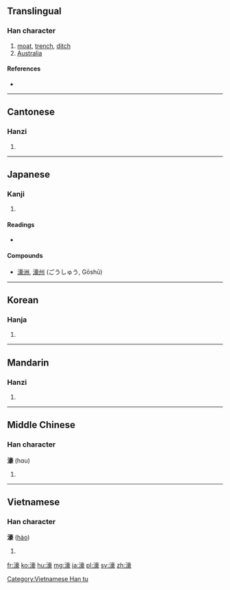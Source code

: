 ==Translingual==

===Han character===
{{Han char|rn=85|rad=水|as=14|sn=17|four=30132|canj=EYRO}}

# [[moat]], [[trench]], [[ditch]]
# [[Australia]]

====References====
* {{Han ref|kx=0656.060|dkj=18502|dj=1066.110|hdz=31771.090|uh=6FE0|ud=28640|bh=C0DA|bd=49370}}

----

==Cantonese==

===Hanzi===
{{yue-hanzi|jyut=|y=hou4}}

# {{defn|lang=yue|sort=水14}}

----

==Japanese==

===Kanji===
{{ja-kanji|grade=|rs=水14}}

# {{defn|lang=ja|sort=水14}}

====Readings====
* {{ja-readings|on=[[ごう]] (gō)|kun=[[ほり]] (hori)}}

====Compounds====
* [[濠洲]], [[濠州]] (ごうしゅう, Gōshū)

----

==Korean==

===Hanja===
{{ko-hanja|hangeul=호|eumhun=|rv=ho|mr=ho|y=ho}}

# {{defn|lang=ko|sort=水14}}

----

==Mandarin==

===Hanzi===
{{cmn-hanzi|pin=[[ér]] ([[er2]]), [[háo]] ([[hao2]]), [[nuán]] ([[nuan2]]), [[nuò]] ([[nuo4]]), [[ruǎn]] ([[ruan3]])|wg=erh<sup>2</sup>, hao<sup>2</sup>, nuan<sup>2</sup>, no<sup>4</sup>, juan<sup>3</sup>}}

# {{defn|lang=cmn|sort=水14}}

----

==Middle Chinese==

===Han character===
'''濠''' (hɑu)<!--note: the vowel "ɑ" is an IPA symbol and, thus, is different from the vowel "a"-->

# {{defn|lang=ltc}}

----

==Vietnamese==

===Han character===
'''濠''' ([[hào]])

# {{defn|lang=vi}}

[[Category:Vietnamese Han tu]]

[[fr:濠]]
[[ko:濠]]
[[hu:濠]]
[[mg:濠]]
[[ja:濠]]
[[pl:濠]]
[[sv:濠]]
[[zh:濠]]